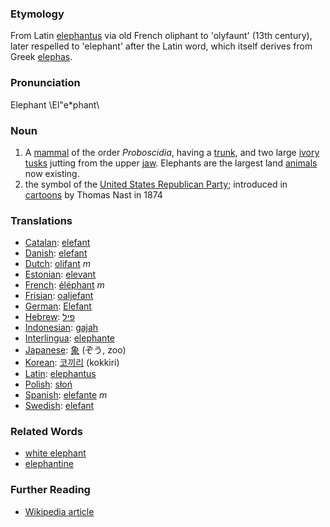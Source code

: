 ===Etymology===
From Latin [[elephantus]] via old French oliphant to 'olyfaunt' (13th century), later respelled to 'elephant' after the Latin word, which itself derives from Greek [[elephas]].
===Pronunciation===
Elephant \El"e*phant\
===Noun===
#A [[mammal]] of the order ''Proboscidia'', having a [[trunk]], and two large [[ivory]] [[tusks]] jutting from the upper [[jaw]].  Elephants are the largest land [[animal]]s now existing.
# the symbol of the [[United States Republican Party]]; introduced in [[cartoon]]s by Thomas Nast in 1874

===Translations===
*[[Catalan]]: [[elefant]]
*[[Danish]]: [[elefant]]
*[[Dutch]]: [[olifant]] ''m''
*[[Estonian]]: [[elevant]]
*[[French]]: [[éléphant]] ''m''
*[[Frisian]]: [[oaljefant]]
*[[German]]: [[Elefant]]
*[[Hebrew]]: [[פיל]]
*[[Indonesian]]: [[gajah]]
*[[Interlingua]]: [[elephante]]
*[[Japanese]]: [[象]] (ぞう, zoo)
*[[Korean]]: [[코끼리]] (kokkiri)
*[[Latin]]: [[elephantus]]
*[[Polish]]: [[słoń]] 
*[[Spanish]]: [[elefante]] ''m''
*[[Swedish]]: [[elefant]]

===Related Words===
*[[white elephant]]
*[[elephantine]]

===Further Reading===
*[[en:elephant|Wikipedia article]]